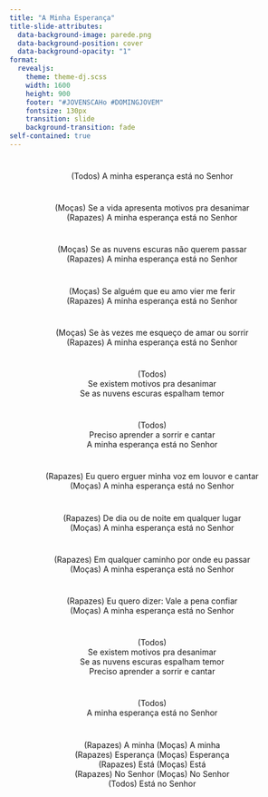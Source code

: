```yaml
---
title: "A Minha Esperança"
title-slide-attributes:
  data-background-image: parede.png
  data-background-position: cover
  data-background-opacity: "1"
format: 
  revealjs:
    theme: theme-dj.scss
    width: 1600
    height: 900
    footer: "#JOVENSCAHo #DOMINGJOVEM"
    fontsize: 130px
    transition: slide
    background-transition: fade
self-contained: true
---
```


# {background-image="parede.png"}

<center>
(Todos) A minha esperança está no Senhor
</center>

# {background-image="parede.png"}

<center>
(Moças) Se a vida apresenta motivos pra desanimar<br>
(Rapazes) A minha esperança está no Senhor<br>
</center>

# {background-image="parede.png"}

<center>
(Moças) Se as nuvens escuras não querem passar<br>
(Rapazes) A minha esperança  está no Senhor <br>
</center>

# {background-image="parede.png"}

<center>
(Moças) Se alguém que eu amo vier me ferir<br>
(Rapazes) A minha esperança está no Senhor <br>
</center>

# {background-image="parede.png"}

<center>
(Moças) Se às vezes me esqueço de amar ou sorrir<br>
(Rapazes) A minha esperança está no Senhor<br>
</center>

# {background-image="parede.png"}

<center>
(Todos) <br>
Se existem motivos pra desanimar <br>
Se as nuvens escuras espalham temor <br>
</center>

# {background-image="parede.png"}

<center>
(Todos)<br>
Preciso aprender a sorrir e cantar <br>
A minha esperança está no Senhor <br>
</center>

# {background-image="parede.png"}

<center>
(Rapazes) Eu quero erguer minha voz em louvor e cantar<br>
(Moças) A minha esperança está no Senhor<br>
</center>

# {background-image="parede.png"}

<center>
(Rapazes) De dia ou de noite em qualquer lugar<br>
(Moças) A minha esperança está no Senhor<br>
</center>

# {background-image="parede.png"}

<center>
(Rapazes) Em qualquer caminho por onde eu passar<br>
(Moças) A minha esperança está no Senhor<br>
</center>

# {background-image="parede.png"}

<center>
(Rapazes) Eu quero dizer: Vale a pena confiar<br>
(Moças) A minha esperança está no Senhor<br>
</center>

# {background-image="parede.png"}

<center>
(Todos)<br>
Se existem motivos pra desanimar<br>
Se as nuvens escuras espalham temor<br>
Preciso aprender a sorrir e cantar<br>
</center>

# {background-image="parede.png"}

<center>
(Todos)<br>
A minha esperança está no Senhor<br>
</center>

# {background-image="parede.png"}

<center>
(Rapazes) A minha (Moças) A minha<br>
(Rapazes) Esperança (Moças) Esperança<br>
(Rapazes) Está (Moças) Está <br>
(Rapazes) No Senhor (Moças) No Senhor<br>
(Todos) Está no Senhor
</center>